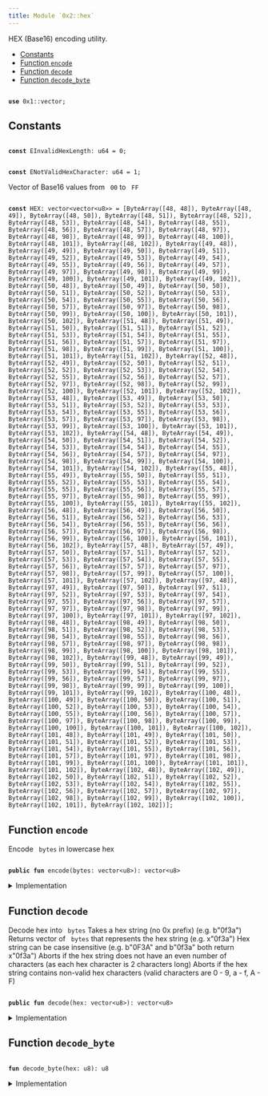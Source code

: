 ```yaml
---
title: Module `0x2::hex`
---
```


<Link id="0x2_hex"/>
HEX (Base16) encoding utility.


-  [Constants](#@Constants_0)
-  [Function `encode`](#0x2_hex_encode)
-  [Function `decode`](#0x2_hex_decode)
-  [Function `decode_byte`](#0x2_hex_decode_byte)


<pre><code>
<b>use</b> <Link to="../move-stdlib/vector#0x1_vector">0x1::vector</Link>;
</code></pre>



<Link id="@Constants_0"></Link>

## Constants


<Link id="0x2_hex_EInvalidHexLength"></Link>



<pre><code>
<b>const</b> <Link to="../iota-framework/hex#0x2_hex_EInvalidHexLength">EInvalidHexLength</Link>: u64 = 0;
</code></pre>



<Link id="0x2_hex_ENotValidHexCharacter"></Link>



<pre><code>
<b>const</b> <Link to="../iota-framework/hex#0x2_hex_ENotValidHexCharacter">ENotValidHexCharacter</Link>: u64 = 1;
</code></pre>



<Link id="0x2_hex_HEX"></Link>

Vector of Base16 values from <code>
00</code> to <code>
FF</code>


<pre><code>
<b>const</b> <Link to="../iota-framework/hex#0x2_hex_HEX">HEX</Link>: <Link to="../move-stdlib/vector#0x1_vector">vector</Link>&lt;<Link to="../move-stdlib/vector#0x1_vector">vector</Link>&lt;u8&gt;&gt; = [ByteArray([48, 48]), ByteArray([48, 49]), ByteArray([48, 50]), ByteArray([48, 51]), ByteArray([48, 52]), ByteArray([48, 53]), ByteArray([48, 54]), ByteArray([48, 55]), ByteArray([48, 56]), ByteArray([48, 57]), ByteArray([48, 97]), ByteArray([48, 98]), ByteArray([48, 99]), ByteArray([48, 100]), ByteArray([48, 101]), ByteArray([48, 102]), ByteArray([49, 48]), ByteArray([49, 49]), ByteArray([49, 50]), ByteArray([49, 51]), ByteArray([49, 52]), ByteArray([49, 53]), ByteArray([49, 54]), ByteArray([49, 55]), ByteArray([49, 56]), ByteArray([49, 57]), ByteArray([49, 97]), ByteArray([49, 98]), ByteArray([49, 99]), ByteArray([49, 100]), ByteArray([49, 101]), ByteArray([49, 102]), ByteArray([50, 48]), ByteArray([50, 49]), ByteArray([50, 50]), ByteArray([50, 51]), ByteArray([50, 52]), ByteArray([50, 53]), ByteArray([50, 54]), ByteArray([50, 55]), ByteArray([50, 56]), ByteArray([50, 57]), ByteArray([50, 97]), ByteArray([50, 98]), ByteArray([50, 99]), ByteArray([50, 100]), ByteArray([50, 101]), ByteArray([50, 102]), ByteArray([51, 48]), ByteArray([51, 49]), ByteArray([51, 50]), ByteArray([51, 51]), ByteArray([51, 52]), ByteArray([51, 53]), ByteArray([51, 54]), ByteArray([51, 55]), ByteArray([51, 56]), ByteArray([51, 57]), ByteArray([51, 97]), ByteArray([51, 98]), ByteArray([51, 99]), ByteArray([51, 100]), ByteArray([51, 101]), ByteArray([51, 102]), ByteArray([52, 48]), ByteArray([52, 49]), ByteArray([52, 50]), ByteArray([52, 51]), ByteArray([52, 52]), ByteArray([52, 53]), ByteArray([52, 54]), ByteArray([52, 55]), ByteArray([52, 56]), ByteArray([52, 57]), ByteArray([52, 97]), ByteArray([52, 98]), ByteArray([52, 99]), ByteArray([52, 100]), ByteArray([52, 101]), ByteArray([52, 102]), ByteArray([53, 48]), ByteArray([53, 49]), ByteArray([53, 50]), ByteArray([53, 51]), ByteArray([53, 52]), ByteArray([53, 53]), ByteArray([53, 54]), ByteArray([53, 55]), ByteArray([53, 56]), ByteArray([53, 57]), ByteArray([53, 97]), ByteArray([53, 98]), ByteArray([53, 99]), ByteArray([53, 100]), ByteArray([53, 101]), ByteArray([53, 102]), ByteArray([54, 48]), ByteArray([54, 49]), ByteArray([54, 50]), ByteArray([54, 51]), ByteArray([54, 52]), ByteArray([54, 53]), ByteArray([54, 54]), ByteArray([54, 55]), ByteArray([54, 56]), ByteArray([54, 57]), ByteArray([54, 97]), ByteArray([54, 98]), ByteArray([54, 99]), ByteArray([54, 100]), ByteArray([54, 101]), ByteArray([54, 102]), ByteArray([55, 48]), ByteArray([55, 49]), ByteArray([55, 50]), ByteArray([55, 51]), ByteArray([55, 52]), ByteArray([55, 53]), ByteArray([55, 54]), ByteArray([55, 55]), ByteArray([55, 56]), ByteArray([55, 57]), ByteArray([55, 97]), ByteArray([55, 98]), ByteArray([55, 99]), ByteArray([55, 100]), ByteArray([55, 101]), ByteArray([55, 102]), ByteArray([56, 48]), ByteArray([56, 49]), ByteArray([56, 50]), ByteArray([56, 51]), ByteArray([56, 52]), ByteArray([56, 53]), ByteArray([56, 54]), ByteArray([56, 55]), ByteArray([56, 56]), ByteArray([56, 57]), ByteArray([56, 97]), ByteArray([56, 98]), ByteArray([56, 99]), ByteArray([56, 100]), ByteArray([56, 101]), ByteArray([56, 102]), ByteArray([57, 48]), ByteArray([57, 49]), ByteArray([57, 50]), ByteArray([57, 51]), ByteArray([57, 52]), ByteArray([57, 53]), ByteArray([57, 54]), ByteArray([57, 55]), ByteArray([57, 56]), ByteArray([57, 57]), ByteArray([57, 97]), ByteArray([57, 98]), ByteArray([57, 99]), ByteArray([57, 100]), ByteArray([57, 101]), ByteArray([57, 102]), ByteArray([97, 48]), ByteArray([97, 49]), ByteArray([97, 50]), ByteArray([97, 51]), ByteArray([97, 52]), ByteArray([97, 53]), ByteArray([97, 54]), ByteArray([97, 55]), ByteArray([97, 56]), ByteArray([97, 57]), ByteArray([97, 97]), ByteArray([97, 98]), ByteArray([97, 99]), ByteArray([97, 100]), ByteArray([97, 101]), ByteArray([97, 102]), ByteArray([98, 48]), ByteArray([98, 49]), ByteArray([98, 50]), ByteArray([98, 51]), ByteArray([98, 52]), ByteArray([98, 53]), ByteArray([98, 54]), ByteArray([98, 55]), ByteArray([98, 56]), ByteArray([98, 57]), ByteArray([98, 97]), ByteArray([98, 98]), ByteArray([98, 99]), ByteArray([98, 100]), ByteArray([98, 101]), ByteArray([98, 102]), ByteArray([99, 48]), ByteArray([99, 49]), ByteArray([99, 50]), ByteArray([99, 51]), ByteArray([99, 52]), ByteArray([99, 53]), ByteArray([99, 54]), ByteArray([99, 55]), ByteArray([99, 56]), ByteArray([99, 57]), ByteArray([99, 97]), ByteArray([99, 98]), ByteArray([99, 99]), ByteArray([99, 100]), ByteArray([99, 101]), ByteArray([99, 102]), ByteArray([100, 48]), ByteArray([100, 49]), ByteArray([100, 50]), ByteArray([100, 51]), ByteArray([100, 52]), ByteArray([100, 53]), ByteArray([100, 54]), ByteArray([100, 55]), ByteArray([100, 56]), ByteArray([100, 57]), ByteArray([100, 97]), ByteArray([100, 98]), ByteArray([100, 99]), ByteArray([100, 100]), ByteArray([100, 101]), ByteArray([100, 102]), ByteArray([101, 48]), ByteArray([101, 49]), ByteArray([101, 50]), ByteArray([101, 51]), ByteArray([101, 52]), ByteArray([101, 53]), ByteArray([101, 54]), ByteArray([101, 55]), ByteArray([101, 56]), ByteArray([101, 57]), ByteArray([101, 97]), ByteArray([101, 98]), ByteArray([101, 99]), ByteArray([101, 100]), ByteArray([101, 101]), ByteArray([101, 102]), ByteArray([102, 48]), ByteArray([102, 49]), ByteArray([102, 50]), ByteArray([102, 51]), ByteArray([102, 52]), ByteArray([102, 53]), ByteArray([102, 54]), ByteArray([102, 55]), ByteArray([102, 56]), ByteArray([102, 57]), ByteArray([102, 97]), ByteArray([102, 98]), ByteArray([102, 99]), ByteArray([102, 100]), ByteArray([102, 101]), ByteArray([102, 102])];
</code></pre>



<Link id="0x2_hex_encode"></Link>

## Function `encode`

Encode <code>
bytes</code> in lowercase hex


<pre><code>
<b>public</b> <b>fun</b> <Link to="../iota-framework/hex#0x2_hex_encode">encode</Link>(bytes: <Link to="../move-stdlib/vector#0x1_vector">vector</Link>&lt;u8&gt;): <Link to="../move-stdlib/vector#0x1_vector">vector</Link>&lt;u8&gt;
</code></pre>



<details>
<summary>Implementation</summary>


<pre><code>
<b>public</b> <b>fun</b> <Link to="../iota-framework/hex#0x2_hex_encode">encode</Link>(bytes: <Link to="../move-stdlib/vector#0x1_vector">vector</Link>&lt;u8&gt;): <Link to="../move-stdlib/vector#0x1_vector">vector</Link>&lt;u8&gt; \{
    <b>let</b> (<b>mut</b> i, <b>mut</b> r, l) = (0, <Link to="../move-stdlib/vector#0x1_vector">vector</Link>[], bytes.length());
    <b>let</b> hex_vector = <Link to="../iota-framework/hex#0x2_hex_HEX">HEX</Link>;
    <b>while</b> (i &lt; l) \{
        r.append(hex_vector[bytes[i] <b>as</b> u64]);
        i = i + 1;
    };
    r
}
</code></pre>



</details>

<Link id="0x2_hex_decode"></Link>

## Function `decode`

Decode hex into <code>
bytes</code>
Takes a hex string (no 0x prefix) (e.g. b"0f3a")
Returns vector of <code>
bytes</code> that represents the hex string (e.g. x"0f3a")
Hex string can be case insensitive (e.g. b"0F3A" and b"0f3a" both return x"0f3a")
Aborts if the hex string does not have an even number of characters (as each hex character is 2 characters long)
Aborts if the hex string contains non-valid hex characters (valid characters are 0 - 9, a - f, A - F)


<pre><code>
<b>public</b> <b>fun</b> <Link to="../iota-framework/hex#0x2_hex_decode">decode</Link>(<Link to="../iota-framework/hex#0x2_hex">hex</Link>: <Link to="../move-stdlib/vector#0x1_vector">vector</Link>&lt;u8&gt;): <Link to="../move-stdlib/vector#0x1_vector">vector</Link>&lt;u8&gt;
</code></pre>



<details>
<summary>Implementation</summary>


<pre><code>
<b>public</b> <b>fun</b> <Link to="../iota-framework/hex#0x2_hex_decode">decode</Link>(<Link to="../iota-framework/hex#0x2_hex">hex</Link>: <Link to="../move-stdlib/vector#0x1_vector">vector</Link>&lt;u8&gt;): <Link to="../move-stdlib/vector#0x1_vector">vector</Link>&lt;u8&gt; \{
    <b>let</b> (<b>mut</b> i, <b>mut</b> r, l) = (0, <Link to="../move-stdlib/vector#0x1_vector">vector</Link>[], <Link to="../iota-framework/hex#0x2_hex">hex</Link>.length());
    <b>assert</b>!(l % 2 == 0, <Link to="../iota-framework/hex#0x2_hex_EInvalidHexLength">EInvalidHexLength</Link>);
    <b>while</b> (i &lt; l) \{
        <b>let</b> decimal = <Link to="../iota-framework/hex#0x2_hex_decode_byte">decode_byte</Link>(<Link to="../iota-framework/hex#0x2_hex">hex</Link>[i]) * 16 + <Link to="../iota-framework/hex#0x2_hex_decode_byte">decode_byte</Link>(<Link to="../iota-framework/hex#0x2_hex">hex</Link>[i + 1]);
        r.push_back(decimal);
        i = i + 2;
    };
    r
}
</code></pre>



</details>

<Link id="0x2_hex_decode_byte"></Link>

## Function `decode_byte`



<pre><code>
<b>fun</b> <Link to="../iota-framework/hex#0x2_hex_decode_byte">decode_byte</Link>(<Link to="../iota-framework/hex#0x2_hex">hex</Link>: u8): u8
</code></pre>



<details>
<summary>Implementation</summary>


<pre><code>
<b>fun</b> <Link to="../iota-framework/hex#0x2_hex_decode_byte">decode_byte</Link>(<Link to="../iota-framework/hex#0x2_hex">hex</Link>: u8): u8 \{
    <b>if</b> (/* 0 .. 9 */ 48 &lt;= <Link to="../iota-framework/hex#0x2_hex">hex</Link> && <Link to="../iota-framework/hex#0x2_hex">hex</Link> &lt; 58) \{
        <Link to="../iota-framework/hex#0x2_hex">hex</Link> - 48
    } <b>else</b> <b>if</b> (/* A .. F */ 65 &lt;= <Link to="../iota-framework/hex#0x2_hex">hex</Link> && <Link to="../iota-framework/hex#0x2_hex">hex</Link> &lt; 71) \{
        10 + <Link to="../iota-framework/hex#0x2_hex">hex</Link> - 65
    } <b>else</b> <b>if</b> (/* a .. f */ 97 &lt;= <Link to="../iota-framework/hex#0x2_hex">hex</Link> && <Link to="../iota-framework/hex#0x2_hex">hex</Link> &lt; 103) \{
        10 + <Link to="../iota-framework/hex#0x2_hex">hex</Link> - 97
    } <b>else</b> \{
        <b>abort</b> <Link to="../iota-framework/hex#0x2_hex_ENotValidHexCharacter">ENotValidHexCharacter</Link>
    }
}
</code></pre>



</details>
